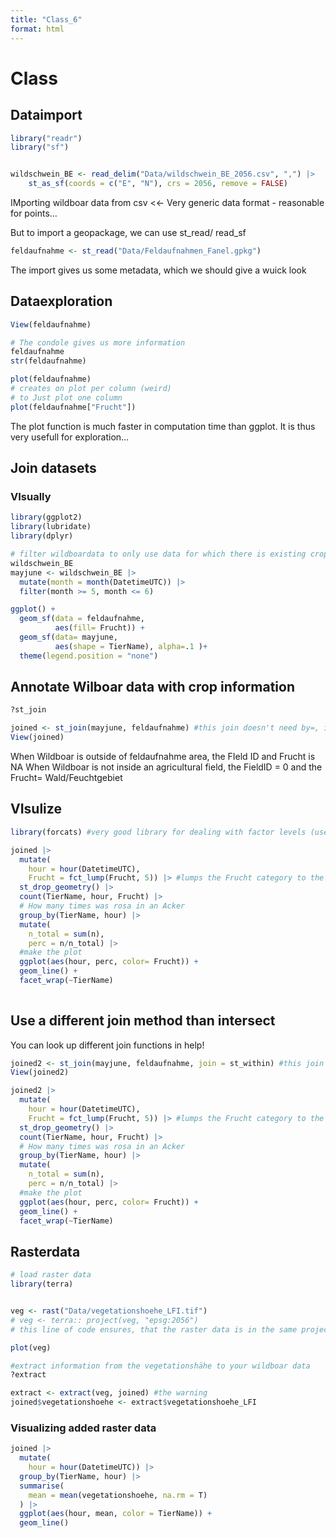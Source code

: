 ```yaml
---
title: "Class_6"
format: html
---
```


# Class
## Dataimport
```r
library("readr")
library("sf")


wildschwein_BE <- read_delim("Data/wildschwein_BE_2056.csv", ",") |>
    st_as_sf(coords = c("E", "N"), crs = 2056, remove = FALSE)
```

IMporting wildboar data from csv 
<<- Very generic data format
- reasonable for points... 

But to import a geopackage, we can use st_read/ read_sf
```r
feldaufnahme <- st_read("Data/Feldaufnahmen_Fanel.gpkg")
```

The import gives us some metadata, which we should give a wuick look

## Dataexploration
```r
View(feldaufnahme)

# The condole gives us more information 
feldaufnahme
str(feldaufnahme)

plot(feldaufnahme)
# creates on plot per column (weird)
# to Just plot one column 
plot(feldaufnahme["Frucht"])
```

The plot function is much faster in computation time than ggplot. It is thus very usefull for exploration... 

## Join datasets
### VIsually
```r
library(ggplot2)
library(lubridate)
library(dplyr)

# filter wildboardata to only use data for which there is existing crop data
wildschwein_BE
mayjune <- wildschwein_BE |> 
  mutate(month = month(DatetimeUTC)) |> 
  filter(month >= 5, month <= 6)

ggplot() +
  geom_sf(data = feldaufnahme,
          aes(fill= Frucht)) +
  geom_sf(data= mayjune,
          aes(shape = TierName), alpha=.1 )+
  theme(legend.position = "none")
```

## Annotate Wilboar data with crop information
```r
?st_join

joined <- st_join(mayjune, feldaufnahme) #this join doesn't need by=, it uses the geometry automatically
View(joined)
```

When Wildboar is outside of feldaufnahme area, the FIeld ID and Frucht is NA
When Wildboar is not inside an agricultural field, the FieldID = 0 and the Frucht= Wald/Feuchtgebiet

## VIsulize
```r
library(forcats) #very good library for dealing with factor levels (used for lumping)

joined |> 
  mutate(
    hour = hour(DatetimeUTC),
    Frucht = fct_lump(Frucht, 5)) |> #lumps the Frucht category to the 5 most dominant (do this make plot more readable )
  st_drop_geometry() |> 
  count(TierName, hour, Frucht) |> 
  # How many times was rosa in an Acker
  group_by(TierName, hour) |> 
  mutate(
    n_total = sum(n), 
    perc = n/n_total) |> 
  #make the plot
  ggplot(aes(hour, perc, color= Frucht)) +
  geom_line() +
  facet_wrap(~TierName)
 
```

## Use a different join method than intersect

You can look up different join functions in help!
```r
joined2 <- st_join(mayjune, feldaufnahme, join = st_within) #this join doesn't need by=, it uses the geometry automatically
View(joined2)

joined2 |> 
  mutate(
    hour = hour(DatetimeUTC),
    Frucht = fct_lump(Frucht, 5)) |> #lumps the Frucht category to the 5 most dominant (do this make plot more readable )
  st_drop_geometry() |> 
  count(TierName, hour, Frucht) |> 
  # How many times was rosa in an Acker
  group_by(TierName, hour) |> 
  mutate(
    n_total = sum(n), 
    perc = n/n_total) |> 
  #make the plot
  ggplot(aes(hour, perc, color= Frucht)) +
  geom_line() +
  facet_wrap(~TierName)

```

## Rasterdata
```r
# load raster data
library(terra)


veg <- rast("Data/vegetationshoehe_LFI.tif")
# veg <- terra:: project(veg, "epsg:2056") 
# this line of code ensures, that the raster data is in the same projection as our wildboar data

plot(veg)

#extract information from the vegetationshähe to your wildboar data
?extract

extract <- extract(veg, joined) #the warning 
joined$vegetationshoehe <- extract$vegetationshoehe_LFI
```

### Visualizing added raster data
```r

joined |> 
  mutate(
    hour = hour(DatetimeUTC)) |> 
  group_by(TierName, hour) |> 
  summarise(
    mean = mean(vegetationshoehe, na.rm = T)
  ) |> 
  ggplot(aes(hour, mean, color = TierName)) +
  geom_line() 

```

